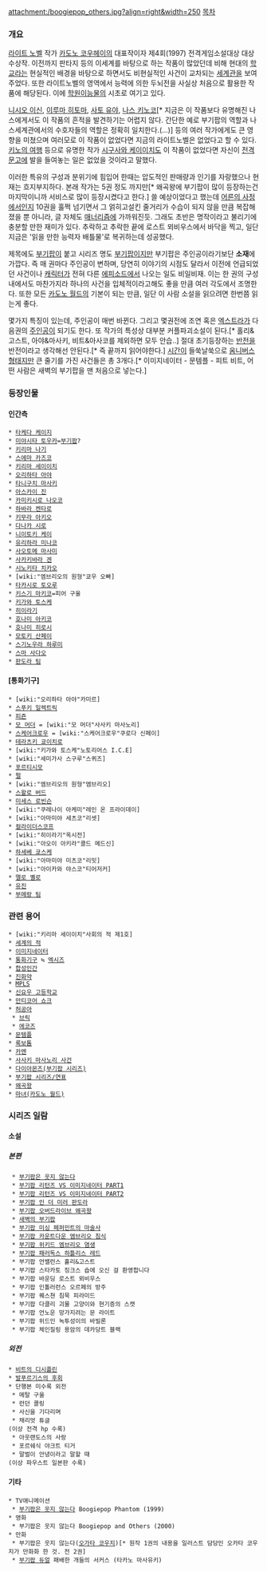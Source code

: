 attachment:/boogiepop_others.jpg?align=right&width=250
[[목차]]
=== 개요 ===
[[라이트 노벨]] 작가 [[카도노 코우헤이]]의 대표작이자 제4회(1997) 전격게임소설대상 대상 수상작. 이전까지 판타지 등의 이세계를 바탕으로 하는 작품이 많았던데 비해 현대의 [[학교]]라는 현실적인 배경을 바탕으로 하면서도 비현실적인 사건이 교차되는 [[세계관]]을 보여주었다. 또한 라이트노벨의 영역에서 능력에 의한 두뇌전을 사실상 처음으로 활용한 작품에 해당된다. 이에 [[학원이능물]]의 시초로 여기고 있다.

[[니시오 이신]], [[이루마 히토마]], [[사토 유야]], [[나스 키노코]][* 지금은 이 작품보다 유명해진 나스에게서도 이 작품의 흔적을 발견하기는 어렵지 않다. 간단한 예로 부기팝의 역할과 나스세계관에서의 수호자들의 역할은 정확히 일치한다.(...)] 등의 여러 작가에게도 큰 영향을 미쳤으며 여러모로 이 작품이 없었다면 지금의 라이트노벨은 없었다고 할 수 있다. [[키노의 여행]] 등으로 유명한 작가 [[시구사와 케이이치]]도 이 작품이 없었다면 자신이 [[전격문고]]에 발을 들여놓는 일은 없었을 것이라고 말했다.

이러한 특유의 구성과 분위기에 힘입어 한때는 압도적인 판매량과 인기를 자랑했으나 현재는 흐지부지하다. 본래 작가는 5권 정도 까지만[* 왜곡왕에 부기팝이 많이 등장하는건 마지막이니까 서비스로 많이 등장시켰다고 한다.] 쓸 예상이었다고 했는데 [[어른의 사정]]에서인지 10권을 훌쩍 넘기면서 그 얽히고설킨 줄거리가 수습이 되지 않을 만큼 복잡해졌을 뿐 아니라, 글 자체도 [[매너리즘]]에 가까워진듯. 그래도 초반은 명작이라고 불리기에 충분할 만한 재미가 있다. 추락하고 추락한 끝에 로스트 뫼비우스에서 바닥을 찍고, 일단 지금은 '읽을 만한 능력자 배틀물'로 복귀하는데 성공했다.

제목에도 [[부기팝]]이 붙고 시리즈 명도 [[부기팝]]이지만 부기팝은 주인공이라기보단 '''소재'''에 가깝다. 즉 매 권마다 주인공이 변하며, 당연히 이야기의 시점도 달라서 이전에 언급되었던 사건이나 [[캐릭터]]가 전혀 다른 [[에피소드]]에서 나오는 일도 비일비재. 이는 한 권의 구성 내에서도 마찬가지라 하나의 사건을 입체적이라고해도 좋을 만큼 여러 각도에서 조명한다. 또한 모든 [[카도노 월드]]의 기본이 되는 만큼, 일단 이 사람 소설을 읽으려면 한번쯤 읽는게 좋다.

몇가지 특징이 있는데, 주인공이 매번 바뀐다. 그리고 몇권전에 조연 혹은 [[엑스트라]]가 다음권의 [[주인공]]이 되기도 한다. 또 작가의 특성상 대부분 커플파괴소설이 된다.[* 홀리&고스트, 아야&마사키, 비트&아사코를 제외하면 모두 안습..] 절대 초기등장하는 [[반전]]을 반전이라고 생각해선 안된다.[* 즉 끝까지 읽어야한다.] [[시간]]이 들쑥날쑥으로 [[옴니버스]]형태지만 큰 줄기를 가진 사건들은 총 3개다.[* 이미지네이터 - 문템플 - 피트 비트, 어떤 사람은 새벽의 부기팝을 맨 처음으로 넣는다.]

=== 등장인물 ===
==== 인간측 ====
 * [[타케다 케이지]]
 * [[미야시타 토우카]]=[[부기팝]]?
 * [[키리마 나기]]
 * [[스에마 카즈코]]
 * [[키리마 세이이치]]
 * [[오리하타 아야]]
 * [[타니구치 마사키]]
 * [[아스카이 진]]
 * [[카미키시로 나오코]]
 * [[하바라 켄타로]]
 * [[키무라 아키오]]
 * [[다나카 시로]]
 * [[니이토키 케이]]
 * [[유리하라 미나코]]
 * [[사오토메 마사미]]
 * [[사카키바라 겐]]
 * [[시노키타 치카오]]
 * [wiki:"엠브리오의 원형"쿄우 오빠]
 * [[타카시로 토오루]]
 * [[키스기 마키코]]=피어 구울
 * [[키가와 토스케]]
 * [[히이라기]]
 * [[호나미 아키코]]
 * [[호나미 히로시]]
 * [[모토키 산페이]]
 * [[스기노우라 하루미]]
 * [[스마 사다오]]
 * [[판도라 팀]]

==== [통화기구] ====
 * [wiki:"오리하타 아야"카미르]
 * [[스푸키 일렉트릭]]
 * [[피죤]]
 * [[모 머더]] = [wiki:"모 머더"사사키 마사노리]
 * [[스케어크로우]] = [wiki:"스케어크로우"쿠로다 신페이]
 * [[테라츠키 쿄이치로]]
 * [wiki:"키가와 토스케"노토리어스 I.C.E]
 * [wiki:"세미가사 스구루"스퀴즈]
 * [[포르티시모]]
 * [[펄]]
 * [wiki:"엠브리오의 원형"엠브리오]
 * [[스왈로 버드]]
 * [[미세스 로빈슨]]
 * [wiki:"쿠레나이 아케미"레인 온 프라이데이]
 * [wiki:"아마미야 세츠코"리셋]
 * [[컬라이더스코프]]
 * [wiki:"히이라기"옥시전]
 * [wiki:"아오이 아키라"콜드 메드신]
 * [[하세베 쿄스케]]
 * [wiki:"아마미야 미츠코"리밋]
 * [wiki:"아이카와 야스코"티어저커]
 * [[멜로 옐로]]
 * [[유진]]
 * [[부메랑 팀]]

=== 관련 용어 ===
 * [wiki:"키리마 세이이치"사회의 적 제1호]
 * [[세계의 적]]
 * [[이미지네이터]]
 * [[통화기구]] ≒ [[엑시즈]]
 * [[합성인간]]
 * [[진화약]]
 * [[MPLS]]
 * [[신요우 고등학교]]
 * [[만티코어 쇼크]]
 * [[허공아]]
  * [[브릭]]
  * [[에코즈]]
 * [[문템플]]
 * [[록보톰]]
 * [[카멘]]
 * [[사사키 마사노리 사건]]
 * [[다이아몬즈(부기팝 시리즈)]]
 * [[부기팝 시리즈/연표]]
 * [[왜곡왕]]
 * [[마녀(카도노 월드)]]

=== 시리즈 일람 ===
==== 소설 ====
===== 본편 =====
  * [[부기팝은 웃지 않는다]]
  * [[부기팝 리턴즈 VS 이미지네이터 PART1]]
  * [[부기팝 리턴즈 VS 이미지네이터 PART2]]
  * [[부기팝 인 더 미러 판도라]]
  * [[부기팝 오버드라이브 왜곡왕]]
  * [[새벽의 부기팝]]
  * [[부기팝 미싱 페퍼민트의 마술사]]
  * [[부기팝 카운트다운 엠브리오 침식]]
  * [[부기팝 위키드 엠브리오 염생]]
  * [[부기팝 패러독스 하틀리스 레드]]
  * 부기팝 언밸런스 홀리&고스트
  * 부기팝 스타카토 징크스 숍에 오신 걸 환영합니다
  * 부기팝 바운딩 로스트 뫼비우스
  * 부기팝 인톨러런스 오르페의 방주
  * 부기팝 퀘스쳔 침묵 피라미드
  * 부기팝 다클리 괴물 고양이와 현기증의 스캣
  * 부기팝 언노운 망가지려는 문 라이트
  * 부기팝 위드인 녹투성이의 바빌론
  * 부기팝 체인질링 용암의 데카당트 블랙
===== 외전 =====
 * [[비트의 디시플린]]
 * [[발푸르기스의 후회]]
 * 단행본 미수록 외전
  * 메탈 구울
  * 런던 콜링
  * 사신을 기다리며
  * 채리엇 튜글
 (이상 전격 hp 수록)
  * 아웃랜도스의 사랑
  * 포르쉐식 야크트 티거
  * 말벌이 안녕이라고 말할 때
 (이상 파우스트 일본판 수록)

==== 기타 ====
 * TV애니메이션
  * [[부기팝은 웃지 않는다]] Boogiepop Phantom (1999)
 * 영화
  * 부기팝은 웃지 않는다 Boogiepop and Others (2000)
 * 만화 
  * 부기팝은 웃지 않는다([[오가타 코우지]])[* 원작 1권의 내용을 일러스트 담당인 오카타 코우지가 만화화 한 것. 전 2권]
  * [[부기팝 듀얼]] 패배한 개들의 서커스 (타카노 마사유키) 
